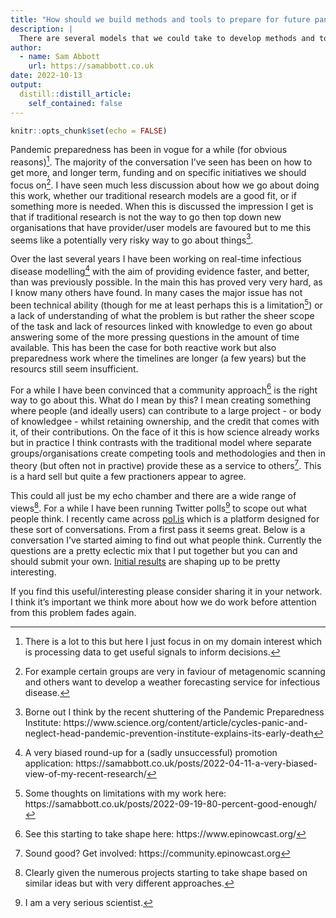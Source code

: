 ```yaml
---
title: "How should we build methods and tools to prepare for future pandemics?"
description: |
  There are several models that we could take to develop methods and tools in order to prepare for future pandemics. We should talk about them.
author:
  - name: Sam Abbott
    url: https://samabbott.co.uk
date: 2022-10-13
output:
  distill::distill_article:
    self_contained: false
---
```



```r
knitr::opts_chunk$set(echo = FALSE)
```

Pandemic preparedness has been in vogue for a while (for obvious reasons)^[There is a lot to this but here I just focus in on my domain interest which is processing data to get useful signals to inform decisions.]. The majority of the conversation I've seen has been on how to get more, and longer term, funding and on specific initiatives we should focus on^[For example certain groups are very in faviour of metagenomic scanning and others want to develop a weather forecasting service for infectious disease.]. I have seen much less discussion about how we go about doing this work, whether our traditional research models are a good fit, or if something more is needed. When this is discussed the impression I get is that if traditional research is not the way to go then top down new organisations that have provider/user models are favoured but to me this seems like a potentially very risky way to go about things^[Borne out I think by the recent shuttering of the Pandemic Preparedness Institute: https://www.science.org/content/article/cycles-panic-and-neglect-head-pandemic-prevention-institute-explains-its-early-death].

Over the last several years I have been working on real-time infectious disease modelling^[A very biased round-up for a (sadly unsuccessful) promotion application: https://samabbott.co.uk/posts/2022-04-11-a-very-biased-view-of-my-recent-research/] with the aim of providing evidence faster, and better, than was previously possible. In the main this has proved very very hard, as I know many others have found. In many cases the major issue has not been technical ability (though for me at least perhaps this is a limitation^[Some thoughts on limitations with my work here: https://samabbott.co.uk/posts/2022-09-19-80-percent-good-enough/]) or a lack of understanding of what the problem is but rather the sheer scope of the task and lack of resources linked with knowledge to even go about answering some of the more pressing questions in the amount of time available. This has been the case for both reactive work but also preparedness work where the timelines are longer (a few years) but the resourcs still seem insufficient.

For a while I have been convinced that a community approach^[See this starting to take shape here: https://www.epinowcast.org/] is the right way to go about this. What do I mean by this? I mean creating something where people (and ideally users) can contribute to a large project - or body of knowledgee - whilst retaining ownership, and the credit that comes with it, of their contributions. On the face of it this is how science already works but in practice I think contrasts with the traditional model where separate groups/organisations create competing tools and methodologies and then in theory (but often not in practive) provide these as a service to others^[Sound good? Get involved: https://community.epinowcast.org]. This is a hard sell but quite a few practioners appear to agree. 

This could all just be my echo chamber and there are a wide range of views^[Clearly given the numerous projects starting to take shape based on similar ideas but with very different approaches.]. For a while I have been running Twitter polls^[I am a very serious scientist.] to scope out what people think. I recently came across [pol.is](https://pol.is/) which is a platform designed for these sort of conversations. From a first pass it seems great. Below is a conversation I've started aiming to find out what people think. Currently the questions are a pretty eclectic mix that I put together but you can and should submit your own. [Initial results](https://pol.is/report/r64ajcsmp9butzxhzj44c) are shaping up to be pretty interesting. 

If you find this useful/interesting please consider sharing it in your network. I think it's important we think more about how we do work before attention from this problem fades again.


<div class='polis' data-conversation_id='6ukkcvfbre'></div>
<script async src='https://pol.is/embed.js'></script>


